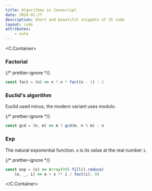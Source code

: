 ```yaml
---
title: Algorithms in Javascript
date: 2024-01-27
description: Short and beautiful snippets of JS code
layout: code
attributes:
    - note
---
```



<C.Container>

### Factorial

{/* prettier-ignore */}
```js
const fact = (n) => n ? n * fact(n - 1) : 1
```

### Euclid's algorithm

Euclid used minus, the modern variant uses modulo.

{/* prettier-ignore */}
```js
const gcd = (n, m) => m ? gcd(m, n % m) : n
```

### Exp

The natural exponential function. `e` is its value at the real number `1`.

{/* prettier-ignore */}
```js
const exp = (x) => Array(99).fill().reduce(
    (e, _, i) => e + x ** i / fact(i), 0)
```

</C.Container>
